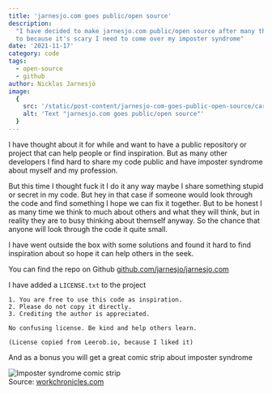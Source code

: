 ```yaml
---
title: 'jarnesjo.com goes public/open source'
description:
  "I have decided to make jarnesjo.com public/open source after many thought and doubts. But I have
  to because it's scary I need to come over my imposter syndrome"
date: '2021-11-17'
category: code
tags:
  - open-source
  - github
author: Nicklas Jarnesjö
image:
  {
    src: '/static/post-content/jarnesjo-com-goes-public-open-source/card.png',
    alt: 'Text "jarnesjo.com goes public/open source"'
  }
---
```


I have thought about it for while and want to have a public repository or project that can help
people or find inspiration. But as many other developers I find hard to share my code public and
have imposter syndrome about myself and my profession.

But this time I thought fuck it I do it any way maybe I share something stupid or secret in my code.
But hey in that case if someone would look through the code and find something I hope we can fix it
together. But to be honest I as many time we think to much about others and what they will think,
but in reality they are to busy thinking about themself anyway. So the chance that anyone will look
through the code it quite small.

I have went outside the box with some solutions and found it hard to find inspiration about so hope
it can help others in the seek.

You can find the repo on Github
[github.com/jarnesjo/jarnesjo.com](https://github.com/jarnesjo/jarnesjo.com)

I have added a `LICENSE.txt` to the project

```
1. You are free to use this code as inspiration.
2. Please do not copy it directly.
3. Crediting the author is appreciated.

No confusing license. Be kind and help others learn.

(License copied from Leerob.io, because I liked it)
```

And as a bonus you will get a great comic strip about imposter syndrome

<div>
  <Image
    src="/static/post-content/jarnesjo-com-goes-public-open-source/imposter-syndrome.png"
    width={2000}
    height={2000}
    alt="Imposter syndrome comic strip"
  />
  <div className="text-sm text-right">
    Source: <a href="https://workchronicles.com">workchronicles.com</a>
  </div>
</div>
